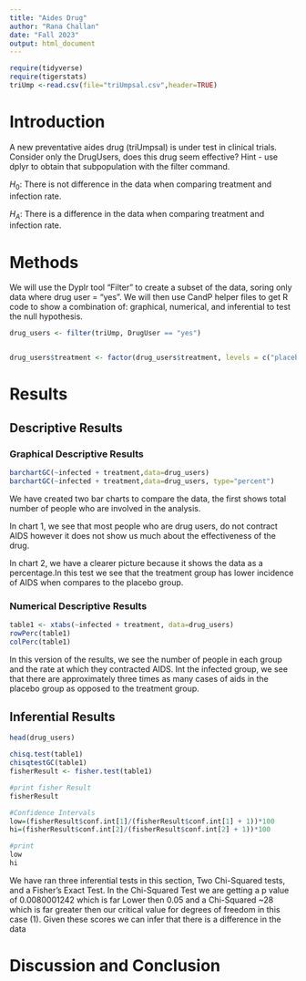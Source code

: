 ```yaml
---
title: "Aides Drug"
author: "Rana Challan"
date: "Fall 2023"
output: html_document
---
```


```r
require(tidyverse)
require(tigerstats)
triUmp <-read.csv(file="triUmpsal.csv",header=TRUE)
```

# Introduction

<!--In this section you explain what you are trying to show.  Where did the data come from?  What is the research or other question you are trying to answer?.  If you skimp in this section expect to be marked down in your grade. Paint a picture of the project a couple of paragraphs is expected!-->

A new  preventative aides drug (triUmpsal) is under test in clinical trials. Consider only the DrugUsers, does this drug seem effective?  Hint - use dplyr to obtain that subpopulation with the filter command.

$H_0$: There is not difference in the data when comparing treatment and infection rate.

$H_A$: There is a difference in the data when comparing treatment and infection rate.



# Methods

We will use the Dyplr tool "Filter" to create a subset of the data, soring only data where drug user = "yes".
We will then use CandP helper files to get R code to show a combination of: 
graphical, numerical, and inferential to test the null hypothesis.

```r


drug_users <- filter(triUmp, DrugUser == "yes")


drug_users$treatment <- factor(drug_users$treatment, levels = c("placebo", "drug"))

```

<!--Decide on your methods:  use "variable analysis" or other appropriate descriptors.  Make sure to choose at least one graphical method and at least one numerical method. Discuss what data manipulations may be needed for example subsetting or other binning procedures and what sort of graphical displays and inferential tools will be used!-->

# Results

<!--Divide this section into two sub-sections:  One for your descriptive  results and one for your inferential results.!-->

## Descriptive Results

### Graphical Descriptive Results

<!--Graphical results here.  Make sure to show your code.  Provide appropriate labels for axes, giving units if possible, and provide a good title for the graph, too.  Use the graphical results to describe the patterns if any that exist in the data as focused toward the research question. Bottom line is to explain the features of the graph that are relevant to conforming or departing to what is expected by your null hypothesis !-->

```r
barchartGC(~infected + treatment,data=drug_users)
barchartGC(~infected + treatment,data=drug_users, type="percent")
```

We have created two bar charts to compare the data, the first shows total number of people who are involved in the analysis.

In chart 1, we see that most people who are drug users, do not contract AIDS however it does not show us much about the effectiveness of the drug.

In chart 2, we have a clearer picture because it shows the data as a percentage.In this test we see that the treatment group has lower incidence of AIDS when compares to the placebo group.

### Numerical Descriptive Results

<!--Numerical results go here. Use the numerical results to describe the patterns if any that exist in the data as focused toward the research question!-->

```r
table1 <- xtabs(~infected + treatment, data=drug_users)
rowPerc(table1)
colPerc(table1)
```

In this version of the results, we see the number of people in each group and the rate at which they contracted AIDS.
Int the infected group, we see that there are approximately three times as many cases of aids in the placebo group as opposed to the treatment group.

## Inferential Results

<!--State hypothesis clearly.  Make sure your discussion of the inferential test covers all the aspects that the test output produces, such as test statistic, p-value etc.  Make a decision about the null hypothesis, explain the assumptions on which the selected test/procedure was based, and why the chosen procedure satisfys the assumptions and is appropriate to answer the research question!-->
```r
head(drug_users)
```


```r

chisq.test(table1)
chisqtestGC(table1)
fisherResult <- fisher.test(table1)

#print fisher Result
fisherResult

#Confidence Intervals
low=(fisherResult$conf.int[1]/(fisherResult$conf.int[1] + 1))*100
hi=(fisherResult$conf.int[2]/(fisherResult$conf.int[2] + 1))*100

#print
low
hi
```

We have ran three inferential tests in this section, Two Chi-Squared tests, and a Fisher's Exact Test.
In the Chi-Squared Test we are getting a p value of 0.0080001242 which is far Lower then 0.05
and a Chi-Squared ~28 which is far greater then our critical value for degrees of freedom in this case (1).
Given these scores we can infer that there is a difference in the data


# Discussion and Conclusion

<!--Discussion and conclusion here.  If you found a relationship be sure to consider whether the relationship occurs because one of the variavbles causes the other, or whether they perhasps are related for some other reason.  Watch the chapter 6 videos from the GeorgeTown videos collection.!-->
